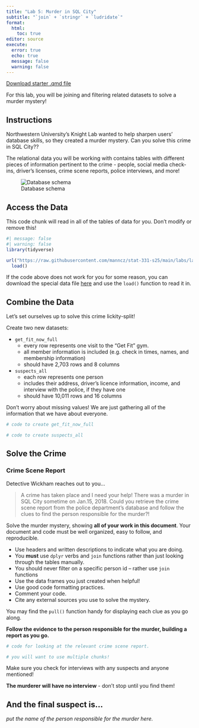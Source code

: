 ```yaml
---
title: "Lab 5: Murder in SQL City"
subtitle: "`join` + `stringr` + `ludridate`"
format: 
  html:
    toc: true
editor: source
execute: 
  error: true
  echo: true
  message: false
  warning: false
---
```


[Download starter .qmd file](../../student-versions/labs/lab5-murder.qmd)

For this lab, you will be joining and filtering related datasets to solve a murder mystery!


## Instructions

Northwestern University's Knight Lab wanted to help sharpen users' database skills, so they created a murder mystery. Can you solve this crime in SQL City??

The relational data you will be working with contains tables with different pieces of information pertinent to the crime - people, social media check-ins, driver's licenses, crime scene reports, police interviews, and more!

![Database schema](https://mystery.knightlab.com/schema.png)



## Access the Data

This code chunk will read in all of the tables of data for you. Don't modify or remove this!

```r
#| message: false
#| warning: false
library(tidyverse)

url("https://raw.githubusercontent.com/manncz/stat-331-s25/main/labs/lab5/data/bCH_murder_data.Rdata") |> 
  load()
```

:::callout-tip
If the code above does not work for you for some reason, you can download the special data file [here](data/bCH_murder_data.Rdata) and use the `load()` function to read it in.
:::

## Combine the Data

Let's set ourselves up to solve this crime lickity-split!

Create two new datasets:

- `get_fit_now_full`
  - every row represents one visit to the "Get Fit" gym. 
  - all member information is included (e.g. check in times, names, and membership information)
  - should have 2,703 rows and 8 columns

- `suspects_all`
  - each row represents one person
  - includes their address, driver's licence information, income, and interview with the police, if they have one
  - should have 10,011 rows and 16 columns

:::callout-tip
Don't worry about missing values! We are just gathering all of the information that we have about everyone.
:::
  
```r
# code to create get_fit_now_full

```


```r
# code to create suspects_all

```
  
  
## Solve the Crime

### Crime Scene Report

Detective Wickham reaches out to you...

> A crime has taken place and I need your help! There was a murder in SQL City sometime on Jan.15, 2018. Could you retrieve the crime scene report from the police department’s database and follow the clues to find the person responsible for the murder?!

Solve the murder mystery, showing **all of your work in this document**. Your document and code must be well organized, easy to follow, and reproducible.

+ Use headers and written descriptions to indicate what you are doing.
+ You **must** use `dplyr` verbs and `join` functions rather than just looking through the tables manually.
+ You should never filter on a specific person id -- rather use `join` functions
+ Use the data frames you just created when helpful!
+ Use good code formatting practices.
+ Comment your code.
+ Cite any external sources you use to solve the mystery.

::: callout-tip

You may find the `pull()` function handy for displaying each clue as you go along.

:::


**Follow the evidence to the person responsible for the murder, building a report as you go.**


```r
# code for looking at the relevant crime scene report.

# you will want to use multiple chunks!
```


::: callout-caution

Make sure you check for interviews with any suspects and anyone mentioned!

**The murderer will have no interview** - don't stop until you find them!

:::

::: callout-note

## And the final suspect is...

*put the name of the person responsible for the murder here.*

:::

